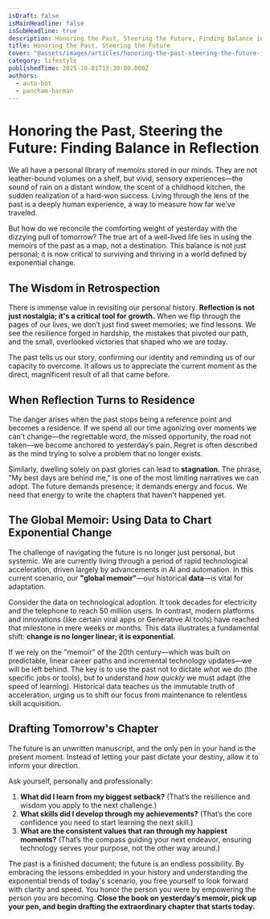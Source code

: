 ```yaml
---
isDraft: false
isMainHeadline: false
isSubHeadline: true
description: Honoring the Past, Steering the Future, Finding Balance in Reflection.
title: Honoring the Past, Steering the Future
cover: "@assets/images/articles/honoring-the-past-steering-the-future-finding-balance-in-reflection/Leonardo_Lightning_XL_A_technologically_advanced_android_head_1.jpg"
category: lifestyle
publishedTime: 2025-10-01T13:30:00.000Z
authors:
  - auto-bot
  - pancham-barman
---
```


# Honoring the Past, Steering the Future: Finding Balance in Reflection

We all have a personal library of memoirs stored in our minds. They are not leather-bound volumes on a shelf, but vivid, sensory experiences—the sound of rain on a distant window, the scent of a childhood kitchen, the sudden realization of a hard-won success. Living through the lens of the past is a deeply human experience, a way to measure how far we’ve traveled.

But how do we reconcile the comforting weight of yesterday with the dizzying pull of tomorrow? The true art of a well-lived life lies in using the memoirs of the past as a map, not a destination. This balance is not just personal; it is now critical to surviving and thriving in a world defined by exponential change.

## The Wisdom in Retrospection

There is immense value in revisiting our personal history. **Reflection is not just nostalgia; it's a critical tool for growth.** When we flip through the pages of our lives, we don’t just find sweet memories; we find lessons. We see the resilience forged in hardship, the mistakes that pivoted our path, and the small, overlooked victories that shaped who we are today.

The past tells us our story, confirming our identity and reminding us of our capacity to overcome. It allows us to appreciate the current moment as the direct, magnificent result of all that came before.

## When Reflection Turns to Residence

The danger arises when the past stops being a reference point and becomes a residence. If we spend all our time agonizing over moments we can't change—the regrettable word, the missed opportunity, the road not taken—we become anchored to yesterday’s pain. Regret is often described as the mind trying to solve a problem that no longer exists.

Similarly, dwelling solely on past glories can lead to **stagnation**. The phrase, "My best days are behind me," is one of the most limiting narratives we can adopt. The future demands presence; it demands energy and focus. We need that energy to write the chapters that haven't happened yet.

## The Global Memoir: Using Data to Chart Exponential Change

The challenge of navigating the future is no longer just personal, but systemic. We are currently living through a period of rapid technological acceleration, driven largely by advancements in AI and automation. In this current scenario, our **"global memoir"**—our historical **data**—is vital for adaptation.

Consider the data on technological adoption. It took decades for electricity and the telephone to reach 50 million users. In contrast, modern platforms and innovations (like certain viral apps or Generative AI tools) have reached that milestone in mere weeks or months. This data illustrates a fundamental shift: **change is no longer linear; it is exponential.**

If we rely on the "memoir" of the 20th century—which was built on predictable, linear career paths and incremental technology updates—we will be left behind. The key is to use the past not to dictate *what* we do (the specific jobs or tools), but to understand *how quickly* we must adapt (the speed of learning). Historical data teaches us the immutable truth of acceleration, urging us to shift our focus from maintenance to relentless skill acquisition.


## Drafting Tomorrow's Chapter

The future is an unwritten manuscript, and the only pen in your hand is the present moment. Instead of letting your past dictate your destiny, allow it to inform your direction.

Ask yourself, personally and professionally:

1.  **What did I learn from my biggest setback?** (That’s the resilience and wisdom you apply to the next challenge.)
2.  **What skills did I develop through my achievements?** (That’s the core confidence you need to start learning the next skill.)
3.  **What are the consistent values that ran through my happiest moments?** (That’s the compass guiding your next endeavor, ensuring technology serves your purpose, not the other way around.)

The past is a finished document; the future is an endless possibility. By embracing the lessons embedded in your history and understanding the exponential trends of today's scenario, you free yourself to look forward with clarity and speed. You honor the person you were by empowering the person you are becoming. **Close the book on yesterday’s memoir, pick up your pen, and begin drafting the extraordinary chapter that starts today.**